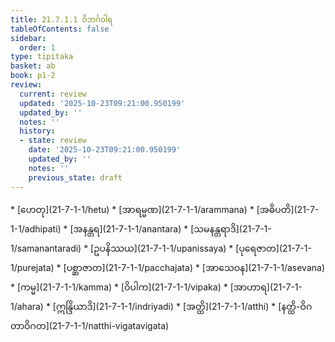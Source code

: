 ```yaml
---
title: 21.7.1.1 ဝိဘင်္ဂဝါရ
tableOfContents: false
sidebar:
  order: 1
type: tipitaka
basket: ab
book: p1-2
review:
  current: review
  updated: '2025-10-23T09:21:00.950199'
  updated_by: ''
  notes: ''
  history:
  - state: review
    date: '2025-10-23T09:21:00.950199'
    updated_by: ''
    notes: ''
    previous_state: draft
---
```



<ReviewStatus review={frontmatter.review} showDetails={true} />

<HypothesisAnnotation frontmatter={frontmatter} />

<DynamicBreadcrumb />



<TableOfContents book="p1-2" section="21.7.1.1">
* [ဟေတု](21-7-1-1/hetu)
* [အာရမ္မဏ](21-7-1-1/arammana)
* [အဓိပတိ](21-7-1-1/adhipati)
* [အနန္တရ](21-7-1-1/anantara)
* [သမနန္တရာဒိ](21-7-1-1/samanantaradi)
* [ဥပနိဿယ](21-7-1-1/upanissaya)
* [ပုရေဇာတ](21-7-1-1/purejata)
* [ပစ္ဆာဇာတ](21-7-1-1/pacchajata)
* [အာသေဝန](21-7-1-1/asevana)
* [ကမ္မ](21-7-1-1/kamma)
* [ဝိပါက](21-7-1-1/vipaka)
* [အာဟာရ](21-7-1-1/ahara)
* [ဣန္ဒြိယာဒိ](21-7-1-1/indriyadi)
* [အတ္ထိ](21-7-1-1/atthi)
* [နတ္ထိ-ဝိဂတာဝိဂတ](21-7-1-1/natthi-vigatavigata)
</TableOfContents>